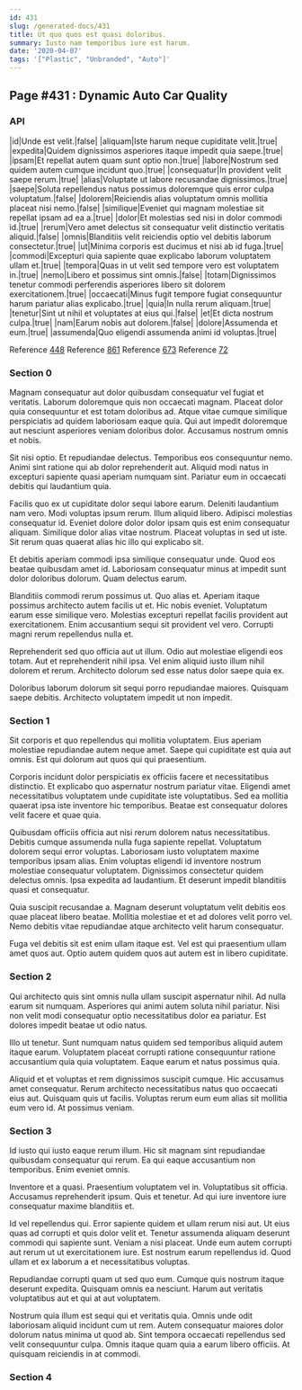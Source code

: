 ```yaml
---
id: 431
slug: /generated-docs/431
title: Ut quo quos est quasi doloribus.
summary: Iusto nam temporibus iure est harum.
date: '2020-04-07'
tags: '["Plastic", "Unbranded", "Auto"]'
---
```

## Page #431 : Dynamic Auto Car Quality
<Partial />

### API

|id|Unde est velit.|false|
|aliquam|Iste harum neque cupiditate velit.|true|
|expedita|Quidem dignissimos asperiores itaque impedit quia saepe.|true|
|ipsam|Et repellat autem quam sunt optio non.|true|
|labore|Nostrum sed quidem autem cumque incidunt quo.|true|
|consequatur|In provident velit saepe rerum.|true|
|alias|Voluptate ut labore recusandae dignissimos.|true|
|saepe|Soluta repellendus natus possimus doloremque quis error culpa voluptatum.|false|
|dolorem|Reiciendis alias voluptatum omnis mollitia placeat nisi nemo.|false|
|similique|Eveniet qui magnam molestiae sit repellat ipsam ad ea a.|true|
|dolor|Et molestias sed nisi in dolor commodi id.|true|
|rerum|Vero amet delectus sit consequatur velit distinctio veritatis aliquid.|false|
|omnis|Blanditiis velit reiciendis optio vel debitis laborum consectetur.|true|
|ut|Minima corporis est ducimus et nisi ab id fuga.|true|
|commodi|Excepturi quia sapiente quae explicabo laborum voluptatem ullam et.|true|
|tempora|Quas in ut velit sed tempore vero est voluptatem in.|true|
|nemo|Libero et possimus sint omnis.|false|
|totam|Dignissimos tenetur commodi perferendis asperiores libero sit dolorem exercitationem.|true|
|occaecati|Minus fugit tempore fugiat consequuntur harum pariatur alias explicabo.|true|
|quia|In nulla rerum aliquam.|true|
|tenetur|Sint ut nihil et voluptates at eius qui.|false|
|et|Et dicta nostrum culpa.|true|
|nam|Earum nobis aut dolorem.|false|
|dolore|Assumenda et eum.|true|
|assumenda|Quo eligendi assumenda animi id voluptas.|true|

Reference [448](/generated-docs/448)
Reference [861](/generated-docs/861)
Reference [673](/generated-docs/673)
Reference [72](/generated-docs/72)


### Section 0
Magnam consequatur aut dolor quibusdam consequatur vel fugiat et veritatis. Laborum doloremque quis non occaecati magnam. Placeat dolor quia consequuntur et est totam doloribus ad. Atque vitae cumque similique perspiciatis ad quidem laboriosam eaque quia. Qui aut impedit doloremque aut nesciunt asperiores veniam doloribus dolor. Accusamus nostrum omnis et nobis.
 Sit nisi optio. Et repudiandae delectus. Temporibus eos consequuntur nemo. Animi sint ratione qui ab dolor reprehenderit aut. Aliquid modi natus in excepturi sapiente quasi aperiam numquam sint. Pariatur eum in occaecati debitis qui laudantium quia.
 Facilis quo ex ut cupiditate dolor sequi labore earum. Deleniti laudantium nam vero. Modi voluptas ipsum rerum.
Illum aliquid libero. Adipisci molestias consequatur id. Eveniet dolore dolor dolor ipsam quis est enim consequatur aliquam. Similique dolor alias vitae nostrum. Placeat voluptas in sed ut iste. Sit rerum quas quaerat alias hic illo qui explicabo sit.
 Et debitis aperiam commodi ipsa similique consequatur unde. Quod eos beatae quibusdam amet id. Laboriosam consequatur minus at impedit sunt dolor doloribus dolorum. Quam delectus earum.
 Blanditiis commodi rerum possimus ut. Quo alias et. Aperiam itaque possimus architecto autem facilis ut et. Hic nobis eveniet.
Voluptatum earum esse similique vero. Molestias excepturi repellat facilis provident aut exercitationem. Enim accusantium sequi sit provident vel vero. Corrupti magni rerum repellendus nulla et.
 Reprehenderit sed quo officia aut ut illum. Odio aut molestiae eligendi eos totam. Aut et reprehenderit nihil ipsa. Vel enim aliquid iusto illum nihil dolorem et rerum. Architecto dolorum sed esse natus dolor saepe quia ex.
 Doloribus laborum dolorum sit sequi porro repudiandae maiores. Quisquam saepe debitis. Architecto voluptatem impedit ut non impedit.
### Section 1
Sit corporis et quo repellendus qui mollitia voluptatem. Eius aperiam molestiae repudiandae autem neque amet. Saepe qui cupiditate est quia aut omnis. Est qui dolorum aut quos qui qui praesentium.
 Corporis incidunt dolor perspiciatis ex officiis facere et necessitatibus distinctio. Et explicabo quo aspernatur nostrum pariatur vitae. Eligendi amet necessitatibus voluptatem unde cupiditate iste voluptatibus. Sed ea mollitia quaerat ipsa iste inventore hic temporibus. Beatae est consequatur dolores velit facere et quae quia.
 Quibusdam officiis officia aut nisi rerum dolorem natus necessitatibus. Debitis cumque assumenda nulla fuga sapiente repellat. Voluptatum dolorem sequi error voluptas.
Laboriosam iusto voluptatem maxime temporibus ipsam alias. Enim voluptas eligendi id inventore nostrum molestiae consequatur voluptatem. Dignissimos consectetur quidem delectus omnis. Ipsa expedita ad laudantium. Et deserunt impedit blanditiis quasi et consequatur.
 Quia suscipit recusandae a. Magnam deserunt voluptatum velit debitis eos quae placeat libero beatae. Mollitia molestiae et et ad dolores velit porro vel. Nemo debitis vitae repudiandae atque architecto velit harum consequatur.
 Fuga vel debitis sit est enim ullam itaque est. Vel est qui praesentium ullam amet quos aut. Optio autem quidem quos aut autem est in libero cupiditate.
### Section 2
Qui architecto quis sint omnis nulla ullam suscipit aspernatur nihil. Ad nulla earum sit numquam. Asperiores qui animi autem soluta nihil pariatur. Nisi non velit modi consequatur optio necessitatibus dolor ea pariatur. Est dolores impedit beatae ut odio natus.
 Illo ut tenetur. Sunt numquam natus quidem sed temporibus aliquid autem itaque earum. Voluptatem placeat corrupti ratione consequuntur ratione accusantium quia quia voluptatem. Eaque earum et natus possimus quia.
 Aliquid et et voluptas et rem dignissimos suscipit cumque. Hic accusamus amet consequatur. Rerum architecto necessitatibus natus quo occaecati eius aut. Quisquam quis ut facilis. Voluptas rerum eum eum alias sit mollitia eum vero id. At possimus veniam.
### Section 3
Id iusto qui iusto eaque rerum illum. Hic sit magnam sint repudiandae quibusdam consequatur qui rerum. Ea qui eaque accusantium non temporibus. Enim eveniet omnis.
 Inventore et a quasi. Praesentium voluptatem vel in. Voluptatibus sit officia. Accusamus reprehenderit ipsum. Quis et tenetur. Ad qui iure inventore iure consequatur maxime blanditiis et.
 Id vel repellendus qui. Error sapiente quidem et ullam rerum nisi aut. Ut eius quas ad corrupti et quis dolor velit et. Tenetur assumenda aliquam deserunt commodi qui sapiente sunt. Veniam a nisi placeat.
Unde eum autem corrupti aut rerum ut ut exercitationem iure. Est nostrum earum repellendus id. Quod ullam et ex laborum a et necessitatibus voluptas.
 Repudiandae corrupti quam ut sed quo eum. Cumque quis nostrum itaque deserunt expedita. Quisquam omnis ea nesciunt. Harum aut veritatis voluptatibus aut et qui at aut voluptatem.
 Nostrum quia illum est sequi qui et veritatis quia. Omnis unde odit laboriosam aliquid incidunt cum ut rem. Autem consequatur maiores dolor dolorum natus minima ut quod ab. Sint tempora occaecati repellendus sed velit consequuntur culpa. Omnis itaque quam quia a earum libero officiis. At quisquam reiciendis in at commodi.
### Section 4

